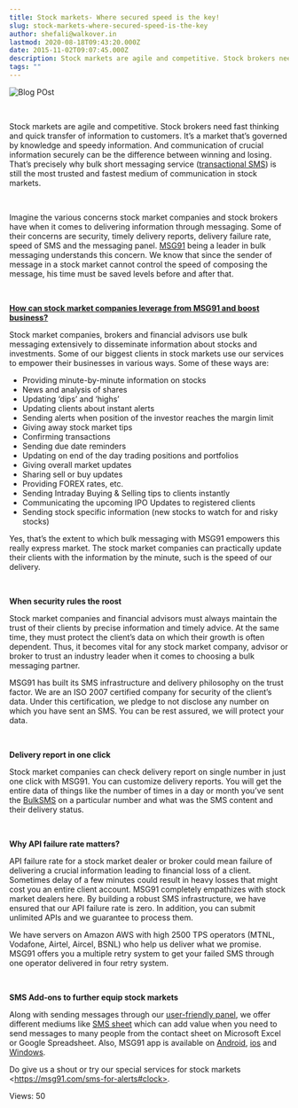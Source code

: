 ```yaml
---
title: Stock markets- Where secured speed is the key!
slug: stock-markets-where-secured-speed-is-the-key
author: shefali@walkover.in
lastmod: 2020-08-18T09:43:20.000Z
date: 2015-11-02T09:07:45.000Z
description: Stock markets are agile and competitive. Stock brokers need fast thinking and quick transfer of information to customers. It’s a market that’s governed by knowledge and speedy information. And communication of crucial information securely can be the difference between winning and losing. That’s precisely why bulk short messaging service transactional SMS is still the most trusted and fastest medium of communication in stock markets.
tags: ""
---
```


![Blog POst](https://images-msg91.s3.ap-south-1.amazonaws.com/content/images/wordpress/2015/11/Blog-POst.jpg)


 


Stock markets are agile and competitive. Stock brokers need fast thinking and quick transfer of information to customers. It’s a market that’s governed by knowledge and speedy information. And communication of crucial information securely can be the difference between winning and losing. That’s precisely why bulk short messaging service ([transactional SMS](https://msg91.com/transactional-sms "transactional SMS")) is still the most trusted and fastest medium of communication in stock markets.


 


Imagine the various concerns stock market companies and stock brokers have when it comes to delivering information through messaging. Some of their concerns are security, timely delivery reports, delivery failure rate, speed of SMS and the messaging panel. [MSG91](https://msg91.com/ "Bulk SMS Gateway Provider") being a leader in bulk messaging understands this concern. We know that since the sender of message in a stock market cannot control the speed of composing the message, his time must be saved levels before and after that.


 


[**How can stock market companies leverage from MSG91 and boost business?**](https://msg91.com/sms-for-alerts#clock "SMS for Stock companies")


Stock market companies, brokers and financial advisors use bulk messaging extensively to disseminate information about stocks and investments. Some of our biggest clients in stock markets use our services to empower their businesses in various ways. Some of these ways are:


* Providing minute-by-minute information on stocks
* News and analysis of shares
* Updating ‘dips’ and ‘highs’
* Updating clients about instant alerts
* Sending alerts when position of the investor reaches the margin limit
* Giving away stock market tips
* Confirming transactions
* Sending due date reminders
* Updating on end of the day trading positions and portfolios
* Giving overall market updates
* Sharing sell or buy updates
* Providing FOREX rates, etc.
* Sending Intraday Buying & Selling tips to clients instantly
* Communicating the upcoming IPO Updates to registered clients
* Sending stock specific information (new stocks to watch for and risky stocks)


Yes, that’s the extent to which bulk messaging with MSG91 empowers this really express market. The stock market companies can practically update their clients with the information by the minute, such is the speed of our delivery.                      


 


**When security rules the roost**


Stock market companies and financial advisors must always maintain the trust of their clients by precise information and timely advice. At the same time, they must protect the client’s data on which their growth is often dependent. Thus, it becomes vital for any stock market company, advisor or broker to trust an industry leader when it comes to choosing a bulk messaging partner.


MSG91 has built its SMS infrastructure and delivery philosophy on the trust factor. We are an ISO 2007 certified company for security of the client’s data. Under this certification, we pledge to not disclose any number on which you have sent an SMS. You can be rest assured, we will protect your data.


 


**Delivery report in one click**


Stock market companies can check delivery report on single number in just one click with MSG91. You can customize delivery reports. You will get the entire data of things like the number of times in a day or month you’ve sent the [BulkSMS](https://msg91.com) on a particular number and what was the SMS content and their delivery status.


 


**Why API failure rate matters?**


API failure rate for a stock market dealer or broker could mean failure of delivering a crucial information leading to financial loss of a client. Sometimes delay of a few minutes could result in heavy losses that might cost you an entire client account. MSG91 completely empathizes with stock market dealers here. By building a robust SMS infrastructure, we have ensured that our API failure rate is zero. In addition, you can submit unlimited APIs and we guarantee to process them.


We have servers on Amazon AWS with high 2500 TPS operators (MTNL, Vodafone, Airtel, Aircel, BSNL) who help us deliver what we promise. MSG91 offers you a multiple retry system to get your failed SMS through one operator delivered in four retry system.


 


**SMS Add-ons to further equip stock markets**


Along with sending messages through our [user-friendly panel](https://msg91.com/signin), we offer different mediums like [SMS sheet](https://msg91.com/sms-for-spreadsheets) which can add value when you need to send messages to many people from the contact sheet on Microsoft Excel or Google Spreadsheet. Also, MSG91 app is available on [Android](https://play.google.com/store/apps/details?id=com.msg91.android), [ios](https://itunes.apple.com/us/app/msg91/id981827687) and [Windows](https://www.microsoft.com/en-us/store/apps/msg91/9wzdncrdn2ls).


Do give us a shout or try our special services for stock markets \<https://msg91.com/sms-for-alerts#clock>.


 Views: 50


